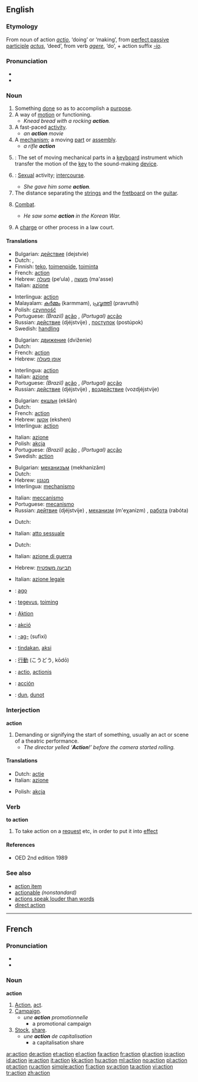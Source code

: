 ==English==
===Etymology===
From {{L.}} noun of action ''[[actio]]'', ‘doing’ or ‘making’, from [[perfect passive participle]] ''[[actus]]'', ‘deed’, from verb ''[[agere]]'', ‘do’, + action suffix ''[[-io]]''.

===Pronunciation===
* {{audio|en-us-action.ogg|Audio (US)}}
* {{rhymes|ækʃən}}

===Noun===
{{en-noun}} 

# Something [[done]] so as to accomplish a [[purpose]].
# A way of [[motion]] or functioning.
#* ''Knead bread with a rocking '''action'''.''
# A fast-paced [[activity]].
#* ''an '''action''' movie''
# A [[mechanism]]; a moving [[part]] or [[assembly]].
#* ''a rifle '''action'''''
# {{music}}: The set of moving mechanical parts in a [[keyboard]] instrument which transfer the motion of the [[key]] to the sound-making [[device]].
# {{slang}}: [[sexual|Sexual]] activity; [[intercourse]].
#* ''She gave him some '''action'''.''
# The distance separating the [[strin]]gs and the [[fretboard]] on the [[guitar]].
# {{military}} [[combat|Combat]].
#* ''He saw some '''action''' in the Korean War.''
# {{law}} A [[charge]] or other process in a law court.

====Translations====
{{trans-top|Something done so as to accomplish a purpose}}
*Bulgarian: [[действие#Bulgarian|действие]] (dejstvie) {{n}}
*Dutch: {{t-|nl|handeling}} {{f}}, {{t|nl|actie}} {{f}}
*Finnish: [[teko]], [[toimenpide]], [[toiminta]]
*French: [[#French|action]] {{f}}
*Hebrew: [[פעולה]] (pe‘ula) {{f}}, [[מעשה]] (ma'asse) {{m}}
*Italian: [[azione]] {{f}}
{{trans-mid}}
*Interlingua: [[#Interlingua|action]]
*Malayalam: [[കര്‍മ്മം]] (karmmam), [[പ്രവൃത്തി]] (pravruthi)
*Polish: [[czynność]] {{f}}
*Portuguese: ''(Brazil)'' [[ação]] {{f}}, ''(Portugal)'' [[acção]] {{f}}
*Russian: [[действие#Russian|действие]] (djéjstvije) {{n}}, [[поступок]] (postúpok) {{m}}
*Swedish: [[handling]]
{{trans-bottom}}

{{trans-top|A way of motion or functioning}}
*Bulgarian: [[движение#Bulgarian|движение]] (dviženie) {{n}}
*Dutch: {{t+|nl|beweging}} {{f}}
*French: [[#French|action]] {{f}}
*Hebrew: [[אופן פעולה]] {{m}}
{{trans-mid}}
*Interlingua: [[#Interlingua|action]]
*Italian: [[azione]] {{f}}
*Portuguese: ''(Brazil)'' [[ação]] {{f}}, ''(Portugal)'' [[acção]] {{f}}
*Russian: [[действие#Russian|действие]] (djéjstvije) {{n}}, [[воздействие]] (vozdjéjstvije) {{n}}
{{trans-bottom}}

{{trans-top|A fast-paced activity}}
*Bulgarian: [[екшън]] (ekšǎn) {{m}}
*Dutch: {{t|nl|actie}} {{f}}
*French: [[#French|action]] {{f}}
*Hebrew: [[אקשן]] (ekshen)
*Interlingua: [[#Interlingua|action]]
{{trans-mid}}
*Italian: [[azione]] {{f}}
*Polish: [[akcja]] {{f}}
*Portuguese: ''(Brazil)'' [[ação]] {{f}}, ''(Portugal)'' [[acção]] {{f}}
*Swedish: [[#Swedish|action]]
{{trans-bottom}}

{{trans-top|A mechanism}}
*Bulgarian: [[механизъм]] (mekhanizǎm) {{m}}
*Dutch: {{t|nl|mechanisme}} {{n}}
*Hebrew: [[מנגנון]] {{m}}
*Interlingua: [[mechanismo]]
{{trans-mid}}
*Italian: [[meccanismo]] {{m}}
*Portuguese: [[mecanismo]] {{m}}
*Russian: [[действие#Russian|дейтвие]] (djéjstvije) {{n}}, [[механизм]] (m'eχanízm) {{m}}, [[работа]] (rabóta) {{f}}
{{trans-bottom}}

{{trans-top|Slang: Intercourse}}
*Dutch: {{t|nl|actie}} {{f}}
{{trans-mid}}
*Italian: [[atto sessuale]] {{m}}
{{trans-bottom}}

{{trans-top|Military: Combat}}
*Dutch: {{t|nl|actie}} {{f}}
{{trans-mid}}
*Italian: [[azione di guerra]] {{f}}
{{trans-bottom}}

{{trans-top|Law: A charge}}
*Hebrew: [[תביעה משפטית]] {{f}}
{{trans-mid}}
*Italian: [[azione legale]] {{f}}
{{trans-bottom}}

{{checktrans}}
{{trans-top|Translations to be categorized}}
*{{ttbc|Esperanto}}: [[ago#Esperanto|ago]]
*{{ttbc|Estonian}}: [[tegevus]], [[toiming]]
*{{ttbc|German}}: [[Aktion]] {{f}}
*{{ttbc|Hungarian}}: [[akció]]
*{{ttbc|Ido}}: [[-ag-]] (sufixi)
{{trans-mid}}
*{{ttbc|Indonesian}}: [[tindak]]an, [[aksi]]
*{{ttbc|Japanese}}: [[行動]] (こうどう, kōdō)
*{{ttbc|Latin}}: [[actio]], [[actionis]]
*{{ttbc|Spanish}}: [[acción]] {{f}}
*{{ttbc|Volapük}}: [[dun#Volapük|dun]], [[dunot]]
{{trans-bottom}}

===Interjection===
'''action'''
# Demanding or signifying the start of something, usually an act or scene of a theatric performance.
#* ''The director yelled ‘'''Action'''!’ before the camera started rolling.''

====Translations====
{{trans-top|signifying the start of something}}
*Dutch: [[actie]] {{f}}
*Italian: [[azione]] {{f}}
{{trans-mid}}
*Polish: [[akcja]]
{{trans-bottom}}

===Verb===
'''to action'''

# To take action on a [[request]] etc, in order to put it into [[effect]]

====References====
*OED 2nd edition 1989

===See also===
* [[action item]]
* [[actionable]] ''(nonstandard)''
* [[actions speak louder than words]]
* [[direct action]]

----

==French==

===Pronunciation===
* {{IPA|/ak.sjɔ̃/}}
* {{SAMPA|/ak.sjO~/}}

===Noun===
'''action''' {{f}}

# [[#English|Action]], [[act]].
# [[campaign|Campaign]].
#* ''une '''action''' promotionnelle''
#** a promotional campaign
# [[stock|Stock]], [[share]].
#* ''une '''action''' de capitalisation''
#** a capitalisation share

[[ar:action]]
[[de:action]]
[[et:action]]
[[el:action]]
[[fa:action]]
[[fr:action]]
[[gl:action]]
[[io:action]]
[[id:action]]
[[ie:action]]
[[it:action]]
[[kk:action]]
[[hu:action]]
[[ml:action]]
[[no:action]]
[[pl:action]]
[[pt:action]]
[[ru:action]]
[[simple:action]]
[[fi:action]]
[[sv:action]]
[[ta:action]]
[[vi:action]]
[[tr:action]]
[[zh:action]]